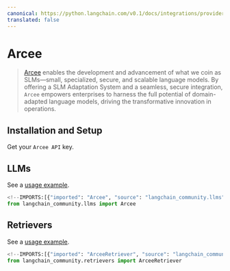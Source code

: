 ```yaml
---
canonical: https://python.langchain.com/v0.1/docs/integrations/providers/arcee
translated: false
---
```


# Arcee

>[Arcee](https://www.arcee.ai/about/about-us) enables the development and advancement
> of what we coin as SLMs—small, specialized, secure, and scalable language models.
> By offering a SLM Adaptation System and a seamless, secure integration,
> `Arcee` empowers enterprises to harness the full potential of
> domain-adapted language models, driving the transformative
> innovation in operations.

## Installation and Setup

Get your `Arcee API` key.

## LLMs

See a [usage example](/docs/integrations/llms/arcee).

```python
<!--IMPORTS:[{"imported": "Arcee", "source": "langchain_community.llms", "docs": "https://api.python.langchain.com/en/latest/llms/langchain_community.llms.arcee.Arcee.html", "title": "Arcee"}]-->
from langchain_community.llms import Arcee
```

## Retrievers

See a [usage example](/docs/integrations/retrievers/arcee).

```python
<!--IMPORTS:[{"imported": "ArceeRetriever", "source": "langchain_community.retrievers", "docs": "https://api.python.langchain.com/en/latest/retrievers/langchain_community.retrievers.arcee.ArceeRetriever.html", "title": "Arcee"}]-->
from langchain_community.retrievers import ArceeRetriever
```